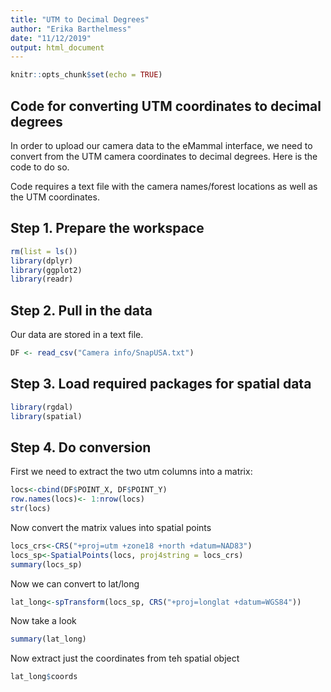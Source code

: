 ```yaml
---
title: "UTM to Decimal Degrees"
author: "Erika Barthelmess"
date: "11/12/2019"
output: html_document
---
```


```r
knitr::opts_chunk$set(echo = TRUE)
```

## Code for converting UTM coordinates to decimal degrees

In order to upload our camera data to the eMammal interface, we need to convert from the UTM camera coordinates to decimal degrees.  Here is the code to do so.

Code requires a text file with the camera names/forest locations as well as the UTM coordinates.

## Step 1.  Prepare the workspace
```r
rm(list = ls())
library(dplyr)
library(ggplot2)
library(readr)
```
## Step 2.  Pull in the data

Our data are stored in a text file.  

```r
DF <- read_csv("Camera info/SnapUSA.txt")
```

## Step 3. Load required packages for spatial data
```r
library(rgdal)
library(spatial)
```
## Step 4.  Do conversion

First we need to extract the two utm columns into a matrix:
```r
locs<-cbind(DF$POINT_X, DF$POINT_Y)
row.names(locs)<- 1:nrow(locs)
str(locs)
```
Now convert the matrix values into spatial points
```r
locs_crs<-CRS("+proj=utm +zone18 +north +datum=NAD83")
locs_sp<-SpatialPoints(locs, proj4string = locs_crs)
summary(locs_sp)
```
Now we can convert to lat/long
```r
lat_long<-spTransform(locs_sp, CRS("+proj=longlat +datum=WGS84"))
```
Now take a look
```r
summary(lat_long)
```
Now extract just the coordinates from teh spatial object
```r
lat_long$coords
```

